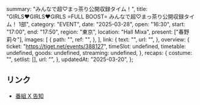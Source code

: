   summary: "みんなで超♡まっ茶り公開収録タイム！",
  title: "GIRLS♥GIRLS♥GIRLS =FULL BOOST= みんなで超♡まっ茶り公開収録タイム！ 1部",
  category: "EVENT",
  date: "2025-03-28",
  open: "16:30",
  start: "17:00",
  end: "17:50",
  region: "東京",
  location: "Hall Mixa",
  present: ["春野莉々"],
  images: [
    {
      path: "",
      ref: "",
    },
  ],
  link: {
    text: "",
    url: "",
  },
  overview: {
    ticket: "https://tiget.net/events/388127",
    timeSlot: undefined,
    timetable: undefined,
    goods: undefined,
    streaming: undefined,
  },
  recaps: {
    costume: "",
    setlist: [],
    url: "",
  },
  updatedAt: "2025-03-20",
};

## リンク

- [番組 X 告知](https://x.com/macha_timepiyo/status/1902661804725314007)
